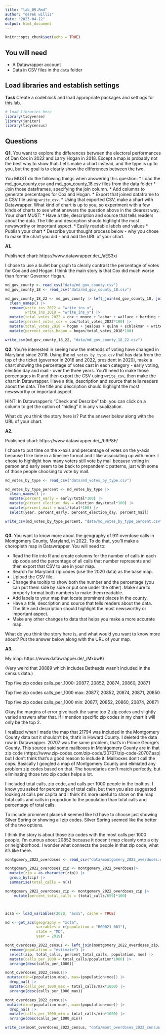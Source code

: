 ```yaml
---
title: "lab_09.Rmd"
author: "derek willis"
date: "2023-04-12"
output: html_document
---
```


```r
knitr::opts_chunk$set(echo = TRUE)
```

## You will need

-   A Datawrapper account
-   Data in CSV files in the `data` folder

## Load libraries and establish settings

**Task** Create a codeblock and load appropriate packages and settings for this lab.

```r
# load libraries here
library(tidyverse)
library(janitor)
library(tidycensus)
```

## Questions

**Q1.** You want to explore the differences between the electoral performances of Dan Cox in 2022 and Larry Hogan in 2018. Except a map is probably not the best way to show that. Let's make a chart instead, and the type is up to you, but the goal is to clearly show the differences between the two.

You MUST do the following things when answering this question: \* Load the md_gov_county.csv and md_gov_county_18.csv files from the data folder \* Join those dataframes, specifying the join column. \* Add columns to generate percentages for Cox and Hogan. \* Export that joined dataframe to a CSV file using `write_csv`. \* Using that exported CSV, make a chart with Datawrapper. What kind of chart is up to you, so experiment with a few kinds of charts to see what answers the question above in the clearest way. Your chart MUST: \* Have a title, description and source that tells readers about the data. The title and description should highlight the most newsworthy or important aspect. \* Easily readable labels and values \* Publish your chart \* Describe your thought process below - why you chose to make the chart you did - and add the URL of your chart.

**A1.**

Published chart: https://www.datawrapper.de/_/aES3x/

I chose to use a bullet bar graph to clearly contrast the percentage of votes for Cox and and Hogan. I think the main story is that Cox did much worse than former Governor Hogan. 

```r
md_gov_county <- read_csv("data/md_gov_county.csv")
md_gov_county_18 <- read_csv("data/md_gov_county_18.csv")

md_gov_county_18_22 <- md_gov_county |> left_join(md_gov_county_18, join_by("County", "GEOID")) |>
  clean_names() |>
  rename(write_ins_2022 = "write_ins_x",
         write_ins_2018 = "write_ins_y") |>
  mutate(total_votes_2022 = cox + moore + lashar + wallace + harding + sefcik + write_ins_2022) |>
  mutate(percent_votes_cox = cox/total_votes_2022*100) |>
  mutate(total_votes_2018 = hogan + jealous + quinn + schlakman + write_ins_2018) |>
  mutate(percent_votes_hogan = hogan/total_votes_2018*100)

write_csv(md_gov_county_18_22, "data/md_gov_county_18_22.csv")


```

**Q2.** You're interested in seeing how the methods of voting have changed in Maryland since 2018. Using the `md_votes_by_type.csv` that has data from the top of the ticket (governor in 2018 and 2022, president in 2020), make a chart showing the percentage of votes cast in each category - early voting, election day and mail - over the three years. You'll need to make those percentages in R and then export the CSV using `write_csv`, then make the chart in Datawrapper. Have a title, description and source that tells readers about the data. The title and description should highlight the most newsworthy or important aspect.

HINT: In Datawrapper's "Check and Describe" tab, you can click on a column to get the option of "hiding" it in any visualization.

What do you think the story here is? Put the answer below along with the URL of your chart.

**A2.**

Published chart: https://www.datawrapper.de/_/b9P8F/

I chose to put time on the x-axis and percentage of votes on the y-axis because I like time in a timeline format and I like associating up with more. I chose to highlight how many voters still vote by mail because voting in person and early seem to be back to prepandemic patterns, just with some of those people choosing to vote by mail.

```r
md_votes_by_type <- read_csv("data/md_votes_by_type.csv")

md_votes_by_type_percent <- md_votes_by_type |>
  clean_names() |>
  mutate(percent_early = early/total*100) |>
  mutate(percent_election_day = election_day/total*100) |>
  mutate(percent_mail = mail/total*100) |>
  select(year, percent_early, percent_election_day, percent_mail)

write_csv(md_votes_by_type_percent, "data/md_votes_by_type_percent.csv")
  

```

**Q3.** You want to know more about the geography of 911 overdose calls in Montgomery County, Maryland, in 2022. To do that, you'll make a choropleth map in Datawrapper. You will need to:

-   Read the file into R and create columns for the number of calls in each zip code and the percentage of all calls that number represents and then export that CSV to use in your map.
-   Search for Maryland zip codes (use the 2020 data) as the base map.
-   Upload the CSV file.
-   Change the tooltip to show both the number and the percentage (you can put them side by side or put one under the other). Make sure to properly format both numbers to make them readable.
-   Add labels to your map that locate prominent places in the county.
-   Have a title, description and source that tells readers about the data. The title and description should highlight the most newsworthy or important aspect.
-   Make any other changes to data that helps you make a more accurate map.

What do you think the story here is, and what would you want to know more about? Put the answer below along with the URL of your map.

**A3.**

My map: https://www.datawrapper.de/_/MxbwK/

(Very weird that 20889 which includes Bethesda wasn't included in the census data.)

Top five zip codes calls_per_1000:     20877, 20852, 20874, 20860, 20871

Top five zip codes calls_per_1000 max: 20877, 20852, 20874, 20871, 20850

Top five zip codes calls_per_1000 min: 20877, 20852, 20860, 20874, 20871

Okay the margins of error give back the same top 2 zip codes and slightly varied answers after that. If I mention specific zip codes in my chart it will only be the top 2.

I realized when I made the map that 21794 was included in the Montgomery County data but it shouldn't be, that's in Howard County. I deleted the data row in Datawrapper. 20707 was the same problem, that's in Prince George's County. This source said some mailboxes in Montgomery County are in that zip code (https://www.zip-codes.com/zip-code/20707/zip-code-20707.asp) but I don't think that's a good reason to include it. Mailboxes don't call the cops. Basically I googled a map of Montgomery County and elimiated any problem zip codes based on that. The boundaries don't match perfectly, but eliminating those two zip codes helps a lot.

I included total calls, zip code, and calls per 1000 people in the tooltips. I know you asked for percentage of total calls, but then you also suggested looking at calls per capita and I think it's more useful to show on the map total calls and calls in proportion to the population than total calls and percentage of total calls.

To include prominent places it seemed like I'd have to choose just showing Silver Spring or showing all zip codes. Silver Spring seemed like the better of the two options.

I think the story is about those zip codes with the most calls per 1000 people. I'm curious about 20852 because it doesn't map cleanly onto a city or neighborhood. I wonder what connects the people in that zip code, what it's like there.

```r
montgomery_2022_overdoses <- read_csv("data/montgomery_2022_overdoses.csv")

montgomery_2022_overdoses_zip <- montgomery_2022_overdoses|>
  mutate(zip = as.character(zip)) |>
  group_by(zip) |>
  summarise(total_calls = n())

montgomery_2022_overdoses_zip <- montgomery_2022_overdoses_zip |>
    mutate(percent_total_calls = (total_calls/659)*100)



acs5 <- load_variables(2020, "acs5", cache = TRUE)

md <- get_acs(geography = "zcta",
              variables = c(population = "B09021_001"),
              state = "MD",
              year = 2019)

mont_overdoses_2022_census <- left_join(montgomery_2022_overdoses_zip, md, by = c ('zip'='GEOID')) |>
  rename(population = "estimate") |>
  select(zip, total_calls, percent_total_calls, population, moe) |>
  mutate(calls_per_1000 = total_calls/population*1000) |>
  arrange(desc(calls_per_1000))

mont_overdoses_2022_census|>
 mutate(min=(population-moe), max=(population+moe)) |> 
  drop_na() |>
  mutate(calls_per_1000_max = total_calls/max*1000) |> 
  arrange(desc(calls_per_1000_max))

mont_overdoses_2022_census|>
 mutate(min=(population-moe), max=(population+moe)) |> 
  drop_na() |>
  mutate(calls_per_1000_min = total_calls/min*1000) |> 
  arrange(desc(calls_per_1000_min))

write_csv(mont_overdoses_2022_census, "data/mont_overdoses_2022_census.csv")



```
